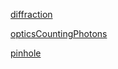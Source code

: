 [diffraction](fise_diffraction.md)

[opticsCountingPhotons](fise_opticsCountingPhotons.md)

[pinhole](fise_01Pinhole.md)

